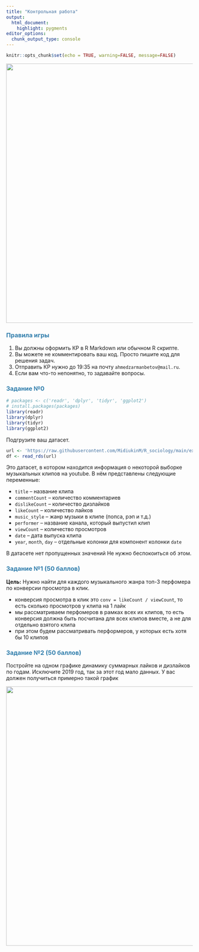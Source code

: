 ```yaml
---
title: "Контрольная работа"
output: 
  html_document:
    highlight: pygments
editor_options: 
  chunk_output_type: console
---
```

<style>
h1,
h2,
h3,
h4,
h5,
h6  {
  color: #317eac;
}
</style>
```r
knitr::opts_chunk$set(echo = TRUE, warning=FALSE, message=FALSE)
```

<center>
![](./pictures/may_be_force.jpeg){width=700px}
</center>

### Правила игры

1. Вы должны оформить КР в R Markdown или обычном R скрипте.
2. Вы можете не комментировать ваш код. Просто пишите код для решения задач.
3. Отправить КР нужно до 19:35 на почту `ahmedzarmanbetov@mail.ru`.
4. Если вам что-то непонятно, то задавайте вопросы.

### Задание №0 

```r
# packages <- c('readr', 'dplyr', 'tidyr', 'ggplot2')
# install.packages(packages)
library(readr)
library(dplyr)
library(tidyr)
library(ggplot2)
```

Подгрузите ваш датасет.

```r
url <- 'https://raw.githubusercontent.com/MidiukinM/R_sociology/main/exercises/test/data/data1.rds'
df <- read_rds(url)
```

Это датасет, в котором находится информация о некоторой выборке музыкальных 
клипов на youtube. В нём представлены следующие переменные:

* `title` -- название клипа
* `commentCount` -- количество комментариев
* `dislikeCount` -- количество дизлайков
* `likeCount` -- количество лайков
* `music_style` -- жанр музыки в клипе (попса, рэп и т.д.)
* `performer` -- название канала, который выпустил клип
* `viewCount` -- количество просмотров
* `date` -- дата выпуска клипа
* `year`, `month`, `day` -- отдельные колонки для компонент колонки `date`

В датасете нет пропущенных значений Не нужно беспокоиться об этом.

### Задание №1 (50 баллов)

**Цель:**
Нужно найти для каждого музыкального жанра топ-3 перфомера по конверсии 
просмотра в клик.

- конверсия просмотра в клик это  `conv = likeCount / viewCount`, то есть 
сколько просмотров у клипа на 1 лайк
- мы рассматриваем перфомеров в рамках всех их клипов, то есть конверсия 
должна быть посчитана для всех клипов вместе, а не для отдельно взятого клипа
- при этом будем рассматривать перформеров, у которых есть хотя бы 10 клипов
  
### Задание №2 (50 баллов)

Постройте на одном графике динамику суммарных лайков и дизлайков по годам. 
Исключите 2019 год, так за этот год мало данных.
У вас должен получиться примерно такой график

<center>
![](./pictures/plot_example1.png){width=700px}
</center>
